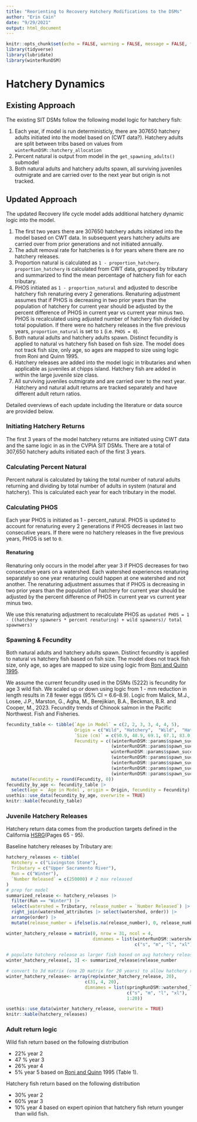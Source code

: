 ```yaml
---
title: "Reorienting to Recovery Hatchery Modifications to the DSMs"
author: "Erin Cain"
date: "9/29/2021"
output: html_document    
---
```


```r
knitr::opts_chunk$set(echo = FALSE, warning = FALSE, message = FALSE, fig.width=15, fig.height=10)
library(tidyverse)
library(lubridate)
library(winterRunDSM)
```

# Hatchery Dynamics

## Existing Approach

The existing SIT DSMs follow the following model logic for hatchery fish:

1)  Each year, if model is run deterministicly, there are 307650 hatchery adults initiated into the model based on (CWT data?). Hatchery adults are split between tribs based on values from `winterRunDSM::hatchery_allocation`
2)  Percent natural is output from model in the `get_spawning_adults()` submodel
3)  Both natural adults and hatchery adults spawn, all surviving juveniles outmigrate and are carried over to the next year but origin is not tracked.

## Updated Approach

The updated Recovery life cycle model adds additional hatchery dynamic logic into the model. 

1) The first two years there are 307650 hatchery adults initiated into the model based on CWT data. In subsequent years hatchery adults are carried over from prior generations and not initiated annually. 
2) The adult removal rate for hatcheries is `0` for years where there are no hatchery releases.
3) Proportion natural is calculated as `1 - proportion_hatchery`. `proportion_hatchery` is calculated from CWT data, grouped by tributary and summarized to find the mean percentage of hatchery fish for each tributary.
4) PHOS initiated as `1 - proportion_natural` and adjusted to describe hatchery fish renaturing every 2 generations. Renaturing adjustment assumes that if PHOS is decreasing in two prior years than the population of hatchery for current year should be adjusted by the percent difference of PHOS in current year vs current year minus two. PHOS is recalculated using adjusted number of hatchery fish divided by total population. If there were no hatchery
releases in the five previous years, `proportion_natural` is set to `1` (i.e. `PHOS = 0`).
5) Both natural adults and hatchery adults spawn. Distinct fecundity is applied to natural vs hatchery fish based on fish size. The model does not track fish size, only age, so ages are mapped to size using logic from Roni and Quinn 1995. 
6) Hatchery releases are added into the model logic in tributaries and when applicable as juveniles at chipps island. Hatchery fish are added in within the large juvenile size class. 
7) All surviving juveniles outmigrate and are carried over to the next year. Hatchery and natural adult returns are tracked separately and have different adult return ratios.

Detailed overviews of each update including the literature or data source are provided below.

### Initiating Hatchery Returns

The first 3 years of the model hatchery returns are initiated using CWT data and the same logic in as in the CVPIA SIT DSMs. There are a total of 307,650 hatchery adults initiated each of the first 3 years.

### Calculating Percent Natural

Percent natural is calculated by taking the total number of natural adults returning and dividing by total number of adults in system (natural and hatchery). This is calculated each year for each tributary in the model. 

### Calculating PHOS

Each year PHOS is initiated as 1 - percent_natural. PHOS is updated to account for renaturing every 2 generations if PHOS decreases in last two consecutive years. If there were no hatchery
releases in the five previous years, PHOS is set to `0`.

#### Renaturing

Renaturing only occurs in the model after year 3 if PHOS decreases for two consecutive years on a watershed.
Each watershed experiences renaturing separately so one year renaturing could happen at one watershed and not another. 
The renaturing adjustment assumes that if PHOS is decreasing in two prior years than the population of hatchery for current year should be adjusted by the percent difference of PHOS in current year vs current year minus two. 

We use this renaturing adjustment to recalculate PHOS as `updated PHOS = 1 - ((hatchery spawners * percent renaturing) + wild spawners)/ total spawnwers)`

### Spawning & Fecundity 
Both natural adults and hatchery adults spawn. Distinct fecundity is applied to natural vs hatchery fish based on fish size. The model does not track fish size, only age, so ages are mapped to size using logic from [Roni and Quinn 1995](https://reorienting-to-recovery.s3.us-west-1.amazonaws.com/RoniandQuinn1995.pdf). 

We assume the current fecundity used in the DSMs (5222) is fecundity for age 3 wild fish. We scaled up or down using logic from 1 - mm reduction in length results in 7.8 fewer eggs (95% CI = 6.6–8.9). Logic from Malick, M.J., Losee, J.P., Marston, G., Agha, M., Berejikian, B.A., Beckman, B.R. and Cooper, M., 2023. Fecundity trends of Chinook salmon in the Pacific Northwest. Fish and Fisheries.

```r
fecundity_table <- tibble(`Age in Model` = c(2, 2, 3, 3, 4, 4, 5),
                          Origin = c("Wild", "Hatchery",  "Wild",  "Hatchery",  "Wild", "Hatchery", "Wild"), 
                          `Size (cm)` = c(50.9, 48.9, 69.1, 67.1, 83.0, 81.0, 85),
                          Fecundity = c((winterRunDSM::params$spawn_success_fecundity - ((69.1 - 50.9) * 10 * 7.8)), 
                                        (winterRunDSM::params$spawn_success_fecundity - ((69.1 - 48.9) * 10 * 7.8)), 
                                        winterRunDSM::params$spawn_success_fecundity, 
                                        (winterRunDSM::params$spawn_success_fecundity - ((69.1 -  67.1) * 10 * 7.8)), 
                                        (winterRunDSM::params$spawn_success_fecundity - ((69.1 - 83.0) * 10 * 7.8)),
                                        (winterRunDSM::params$spawn_success_fecundity - ((69.1 - 81.0) * 10 * 7.8)),
                                        (winterRunDSM::params$spawn_success_fecundity - ((69.1 - 85) * 10 * 7.8)))) |> 
  mutate(Fecundity = round(Fecundity, 0))
fecundity_by_age <- fecundity_table |> 
  select(age = `Age in Model`, origin = Origin, fecundity = Fecundity) 
usethis::use_data(fecundity_by_age, overwrite = TRUE)
knitr::kable(fecundity_table)
```



### Juvenile Hatchery Releases

Hatchery return data comes from the production targets defined in the California [HSRG](California HSRG: https://swfsc-publications.fisheries.noaa.gov/publications/CR/2012/2012California.pdf)(Pages 65 - 95).

Baseline hatchery releases by Tributary are: 

```r
hatchery_releases <- tibble(
  Hatchery = c("Livingston Stone"),
  Tributary = c("Upper Sacramento River"),
  Run = c("Winter"),
  `Number Released` = c(250000) # 2 max released
)
# prep for model 
summarized_release <- hatchery_releases |>
  filter(Run == "Winter") |> 
  select(watershed = Tributary, release_number = `Number Released`) |> 
  right_join(watershed_attributes |> select(watershed, order)) |>
  arrange(order) |>
  mutate(release_number = ifelse(is.na(release_number), 0, release_number)) 

winter_hatchery_release = matrix(0, nrow = 31, ncol = 4, 
                                 dimnames = list(winterRunDSM::watershed_labels,
                                                 c("s", "m", "l", "xl")))

# populate hatchery release as larger fish based on avg hatchery release data
winter_hatchery_release[, 3] <- summarized_release$release_number

# convert to 3d matrix (one 2D matrix for 20 years) to allow hatchery releases to vary annually
winter_hatchery_release<- array(rep(winter_hatchery_release, 20), 
                              c(31, 4, 20),
                              dimnames = list(springRunDSM::watershed_labels,
                                              c("s", "m", "l", "xl"),
                                              1:20))

usethis::use_data(winter_hatchery_release, overwrite = TRUE)
knitr::kable(hatchery_releases)
```

### Adult return logic

Wild fish return based on the following distribution 

- 22% year 2
- 47 % year 3
- 26% year 4
- 5% year 5
based on [Roni and Quinn](https://reorienting-to-recovery.s3.us-west-1.amazonaws.com/RoniandQuinn1995.pdf) 1995 (Table 1). 

Hatchery fish return based on the following distribution 

- 30% year 2
- 60% year 3
- 10% year 4
based on expert opinion that hatchery fish return younger than wild fish.